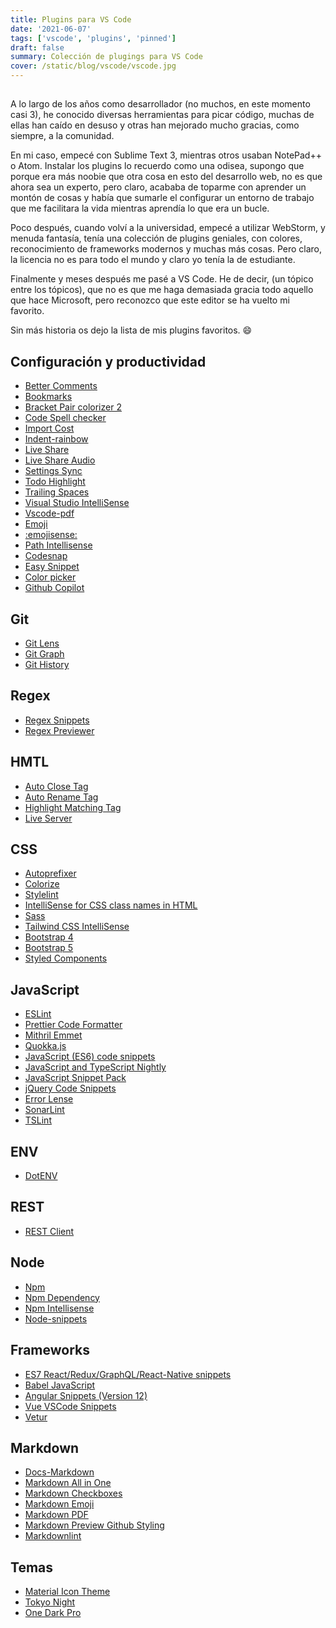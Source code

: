 ```yaml
---
title: Plugins para VS Code
date: '2021-06-07'
tags: ['vscode', 'plugins', 'pinned']
draft: false
summary: Colección de plugings para VS Code
cover: /static/blog/vscode/vscode.jpg
---
```


<section>

##

A lo largo de los años como desarrollador (no muchos, en este momento casi 3), he conocido diversas herramientas para picar código, muchas de ellas han caído en desuso y otras han mejorado mucho gracias, como siempre, a la comunidad.

En mi caso, empecé con Sublime Text 3, mientras otros usaban NotePad++ o Atom. Instalar los plugins lo recuerdo como una odisea, supongo que porque era más noobie que otra cosa en esto del desarrollo web, no es que ahora sea un experto, pero claro, acababa de toparme con aprender un montón de cosas y había que sumarle el configurar un entorno de trabajo que me facilitara la vida mientras aprendía lo que era un bucle.

Poco después, cuando volví a la universidad, empecé a utilizar WebStorm, y menuda fantasía, tenía una colección de plugins geniales, con colores, reconocimiento de frameworks modernos y muchas más cosas. Pero claro, la licencia no es para todo el mundo y claro yo tenía la de estudiante.

Finalmente y meses después me pasé a VS Code. He de decir, (un tópico entre los tópicos), que no es que me haga demasiada gracia todo aquello que hace Microsoft, pero reconozco que este editor se ha vuelto mi favorito.

Sin más historia os dejo la lista de mis plugins favoritos. 😄

</section>

<section>

## Configuración y productividad

- [Better Comments](https://marketplace.visualstudio.com/items?itemName=aaron-bond.better-comments)
- [Bookmarks](https://marketplace.visualstudio.com/items?itemName=alefragnani.Bookmarks)
- [Bracket Pair colorizer 2](https://marketplace.visualstudio.com/items?itemName=CoenraadS.bracket-pair-colorizer-2)
- [Code Spell checker](https://marketplace.visualstudio.com/items?itemName=streetsidesoftware.code-spell-checker)
- [Import Cost](https://marketplace.visualstudio.com/items?itemName=wix.vscode-import-cost)
- [Indent-rainbow](https://marketplace.visualstudio.com/items?itemName=oderwat.indent-rainbow)
- [Live Share](https://marketplace.visualstudio.com/items?itemName=MS-vsliveshare.vsliveshare)
- [Live Share Audio](https://marketplace.visualstudio.com/items?itemName=MS-vsliveshare.vsliveshare-audio)
- [Settings Sync](https://marketplace.visualstudio.com/items?itemName=Shan.code-settings-sync)
- [Todo Highlight](https://marketplace.visualstudio.com/items?itemName=wayou.vscode-todo-highlight)
- [Trailing Spaces](https://marketplace.visualstudio.com/items?itemName=shardulm94.trailing-spaces)
- [Visual Studio IntelliSense](https://marketplace.visualstudio.com/items?itemName=VisualStudioExptTeam.vscodeintellicode)
- [Vscode-pdf](https://marketplace.visualstudio.com/items?itemName=tomoki1207.pdf)
- [Emoji](https://marketplace.visualstudio.com/items?itemName=Perkovec.emoji)
- [:emojisense:](https://marketplace.visualstudio.com/items?itemName=bierner.emojisense)
- [Path Intellisense](https://marketplace.visualstudio.com/items?itemName=christian-kohler.path-intellisense)
- [Codesnap](https://marketplace.visualstudio.com/items?itemName=adpyke.codesnap)
- [Easy Snippet](https://marketplace.visualstudio.com/items?itemName=inu1255.easy-snippet)
- [Color picker](https://marketplace.visualstudio.com/items?itemName=anseki.vscode-color)
- [Github Copilot](https://marketplace.visualstudio.com/items?itemName=GitHub.copilot)

</section>

<section>

## Git

- [Git Lens](https://marketplace.visualstudio.com/items?itemName=eamodio.gitlens)
- [Git Graph](https://marketplace.visualstudio.com/items?itemName=mhutchie.git-graph)
- [Git History](https://marketplace.visualstudio.com/items?itemName=donjayamanne.githistory)

</section>

<section>

## Regex

- [Regex Snippets](https://marketplace.visualstudio.com/items?itemName=Monish.regexsnippets)
- [Regex Previewer](https://marketplace.visualstudio.com/items?itemName=chrmarti.regex)

</section>

<section>

## HMTL

- [Auto Close Tag](https://marketplace.visualstudio.com/items?itemName=formulahendry.auto-close-tag)
- [Auto Rename Tag](https://marketplace.visualstudio.com/items?itemName=formulahendry.auto-rename-tag)
- [Highlight Matching Tag](https://marketplace.visualstudio.com/items?itemName=vincaslt.highlight-matching-tag)
- [Live Server](https://marketplace.visualstudio.com/items?itemName=ritwickdey.LiveServer)

</section>

<section>

## CSS

- [Autoprefixer](https://marketplace.visualstudio.com/items?itemName=mrmlnc.vscode-autoprefixer)
- [Colorize](https://marketplace.visualstudio.com/items?itemName=kamikillerto.vscode-colorize)
- [Stylelint](https://marketplace.visualstudio.com/items?itemName=stylelint.vscode-stylelint)
- [IntelliSense for CSS class names in HTML](https://marketplace.visualstudio.com/items?itemName=Zignd.html-css-class-completion)
- [Sass](https://marketplace.visualstudio.com/items?itemName=Syler.sass-indented)
- [Tailwind CSS IntelliSense](https://marketplace.visualstudio.com/items?itemName=bradlc.vscode-tailwindcss)
- [Bootstrap 4](https://marketplace.visualstudio.com/items?itemName=thekalinga.bootstrap4-vscode)
- [Bootstrap 5](https://marketplace.visualstudio.com/items?itemName=HansUXdev.bootstrap5-snippets)
- [Styled Components](https://marketplace.visualstudio.com/items?itemName=jpoissonnier.vscode-styled-components)

</section>

<section>

## JavaScript

- [ESLint](https://marketplace.visualstudio.com/items?itemName=dbaeumer.vscode-eslint)
- [Prettier Code Formatter](https://marketplace.visualstudio.com/items?itemName=esbenp.prettier-vscode)
- [Mithril Emmet](https://marketplace.visualstudio.com/items?itemName=FallenMax.mithril-emmet)
- [Quokka.js](https://marketplace.visualstudio.com/items?itemName=WallabyJs.quokka-vscode)
- [JavaScript (ES6) code snippets](https://marketplace.visualstudio.com/items?itemName=xabikos.JavaScriptSnippets)
- [JavaScript and TypeScript Nightly](https://marketplace.visualstudio.com/items?itemName=ms-vscode.vscode-typescript-next)
- [JavaScript Snippet Pack](https://marketplace.visualstudio.com/items?itemName=akamud.vscode-javascript-snippet-pack)
- [jQuery Code Snippets](https://marketplace.visualstudio.com/items?itemName=donjayamanne.jquerysnippets)
- [Error Lense](https://marketplace.visualstudio.com/items?itemName=usernamehw.errorlens)
- [SonarLint](https://marketplace.visualstudio.com/items?itemName=SonarSource.sonarlint-vscode)
- [TSLint](https://marketplace.visualstudio.com/items?itemName=ms-vscode.vscode-typescript-tslint-plugin)

</section>

<section>

## ENV

- [DotENV](https://marketplace.visualstudio.com/items?itemName=mikestead.dotenv)

</section>

<section>

## REST

- [REST Client](https://marketplace.visualstudio.com/items?itemName=humao.rest-client)

</section>

<section>

## Node

- [Npm](https://marketplace.visualstudio.com/items?itemName=eg2.vscode-npm-script)
- [Npm Dependency](https://marketplace.visualstudio.com/items?itemName=howardzuo.vscode-npm-dependency)
- [Npm Intellisense](https://marketplace.visualstudio.com/items?itemName=christian-kohler.npm-intellisense)
- [Node-snippets](https://marketplace.visualstudio.com/items?itemName=chris-noring.node-snippets)

</section>

<section>

## Frameworks

- [ES7 React/Redux/GraphQL/React-Native snippets](https://marketplace.visualstudio.com/items?itemName=dsznajder.es7-react-js-snippets)
- [Babel JavaScript](https://marketplace.visualstudio.com/items?itemName=mgmcdermott.vscode-language-babel)
- [Angular Snippets (Version 12)](https://marketplace.visualstudio.com/items?itemName=johnpapa.Angular2)
- [Vue VSCode Snippets](https://marketplace.visualstudio.com/items?itemName=sdras.vue-vscode-snippets)
- [Vetur](https://marketplace.visualstudio.com/items?itemName=octref.vetur)

</section>

<section>

## Markdown

- [Docs-Markdown](https://marketplace.visualstudio.com/items?itemName=docsmsft.docs-markdown)
- [Markdown All in One](https://marketplace.visualstudio.com/items?itemName=yzhang.markdown-all-in-one)
- [Markdown Checkboxes](https://marketplace.visualstudio.com/items?itemName=bierner.markdown-checkbox)
- [Markdown Emoji](https://marketplace.visualstudio.com/items?itemName=bierner.markdown-emoji)
- [Markdown PDF](https://marketplace.visualstudio.com/items?itemName=yzane.markdown-pdf)
- [Markdown Preview Github Styling](https://marketplace.visualstudio.com/items?itemName=bierner.markdown-preview-github-styles)
- [Markdownlint](https://marketplace.visualstudio.com/items?itemName=DavidAnson.vscode-markdownlint)

</section>

<section>

## Temas

- [Material Icon Theme](https://marketplace.visualstudio.com/items?itemName=PKief.material-icon-theme)
- [Tokyo Night](https://marketplace.visualstudio.com/items?itemName=enkia.tokyo-night)
- [One Dark Pro](https://marketplace.visualstudio.com/items?itemName=zhuangtongfa.Material-theme)

</section>
